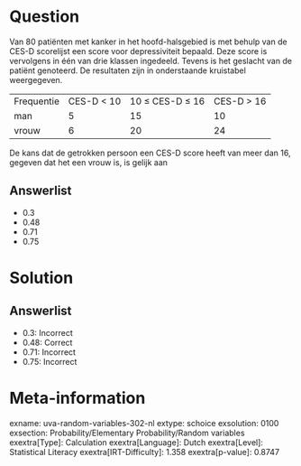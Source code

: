 Question
========

Van 80 patiënten met kanker in het hoofd-halsgebied is met behulp van de
CES-D scorelijst een score voor depressiviteit bepaald. Deze score is
vervolgens in één van drie klassen ingedeeld. Tevens is het geslacht van
de patiënt genoteerd. De resultaten zijn in onderstaande kruistabel
weergegeven.

  ------------ ------------- ----------------- -------------
  Frequentie   CES-D \< 10   10 ≤ CES-D ≤ 16   CES-D \> 16
  man          5             15                10
  vrouw        6             20                24
  ------------ ------------- ----------------- -------------

De kans dat de getrokken persoon een CES-D score heeft van meer dan 16,
gegeven dat het een vrouw is, is gelijk aan

Answerlist
----------

* 0.3
* 0.48
* 0.71
* 0.75

Solution
========

Answerlist
----------

* 0.3: Incorrect
* 0.48: Correct
* 0.71: Incorrect
* 0.75: Incorrect

Meta-information
================
exname: uva-random-variables-302-nl
extype: schoice
exsolution: 0100
exsection: Probability/Elementary Probability/Random variables
exextra[Type]: Calculation
exextra[Language]: Dutch
exextra[Level]: Statistical Literacy
exextra[IRT-Difficulty]: 1.358
exextra[p-value]: 0.8747
